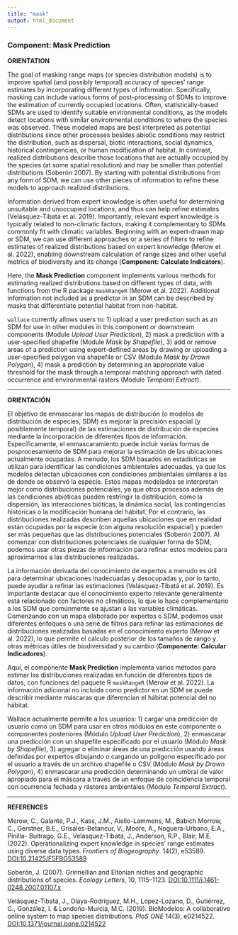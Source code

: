 ```yaml
---
title: "mask"
output: html_document
---
```


### **Component: Mask Prediction**

**ORIENTATION**

The goal of masking range maps (or species distribution models) is to improve spatial (and possibly temporal) accuracy of species’ range estimates by incorporating different types of information. Specifically, masking can include various forms of post-processing of SDMs to improve the estimation of currently occupied locations. Often, statistically-based SDMs are used to identify suitable environmental conditions, as the models detect locations with similar environmental conditions to where the species was observed. These modeled maps are best interpreted as potential distributions since other processes besides abiotic conditions may restrict the distribution, such as dispersal, biotic interactions, social dynamics, historical contingencies, or human modification of habitat. In contrast, realized distributions describe those locations that are actually occupied by the species (at some spatial resolution) and may be smaller than potential distributions (Soberón 2007). By starting with potential distributions from any form of SDM, we can use other pieces of information to refine these models to approach realized distributions.

Information derived from expert knowledge is often useful for determining unsuitable and unoccupied locations, and thus can help refine estimates (Velásquez-Tibatá et al. 2019). Importantly, relevant expert knowledge is typically related to non-climatic factors, making it complementary to SDMs commonly fit with climatic variables. Beginning with an expert-drawn map or SDM, we can use different approaches or a series of filters to refine estimates of realized distributions based on expert knowledge (Merow et al. 2022), enabling downstream calculation of range sizes and other useful metrics of biodiversity and its change (**Component: Calculate Indicators**).

Here, the **Mask Prediction** component implements various methods for estimating realized distributions based on different types of data, with functions from the R package `maskRangeR` (Merow et al. 2022). Additional information not included as a predictor in an SDM can be described by masks that differentiate potential habitat from non-habitat. 

`wallace` currently allows users to: 1) upload a user prediction such as an SDM for use in other modules in this component or downstream components (Module *Upload User Prediction*), 2) mask a prediction with a user-specified shapefile (Module *Mask by Shapefile*), 3) add or remove areas of a prediction using expert-defined areas by drawing or uploading a user-specified polygon via shapefile or CSV (Module *Mask by Drawn Polygon*), 4) mask a prediction by determining an appropriate value threshold for the mask through a temporal matching approach with dated occurrence and environmental rasters (Module *Temporal Extract*).

---

**ORIENTACIÓN**

El objetivo de enmascarar los mapas de distribución (o modelos de distribución de especies, SDM) es mejorar la precisión espacial (y posiblemente temporal) de las estimaciones de distribución de especies mediante la incorporación de diferentes tipos de información. Específicamente, el enmascaramiento puede incluir varias formas de posprocesamiento de SDM para mejorar la estimación de las ubicaciones actualmente ocupadas. A menudo, los SDM basados en estadísticas se utilizan para identificar las condiciones ambientales adecuadas, ya que los modelos detectan ubicaciones con condiciones ambientales similares a las de donde se observó la especie. Estos mapas modelados se interpretan mejor como distribuciones potenciales, ya que otros procesos además de las condiciones abióticas pueden restringir la distribución, como la dispersión, las interacciones bióticas, la dinámica social, las contingencias históricas o la modificación humana del hábitat. Por el contrario, las distribuciones realizadas describen aquellas ubicaciones que en realidad están ocupadas por la especie (con alguna resolución espacial) y pueden ser más pequeñas que las distribuciones potenciales (Soberón 2007). Al comenzar con distribuciones potenciales de cualquier forma de SDM, podemos usar otras piezas de información para refinar estos modelos para aproximarnos a las distribuciones realizadas.

La información derivada del conocimiento de expertos a menudo es útil para determinar ubicaciones inadecuadas y desocupadas y, por lo tanto, puede ayudar a refinar las estimaciones (Velásquez-Tibatá et al. 2019). Es importante destacar que el conocimiento experto relevante generalmente está relacionado con factores no climáticos, lo que lo hace complementario a los SDM que comúnmente se ajustan a las variables climáticas. Comenzando con un mapa elaborado por expertos o SDM, podemos usar diferentes enfoques o una serie de filtros para refinar las estimaciones de distribuciones realizadas basadas en el conocimiento experto (Merow et al. 2022), lo que permite el cálculo posterior de los tamaños de rango y otras métricas útiles de biodiversidad y su cambio (**Componente: Calcular Indicadores**).

Aquí, el componente **Mask Prediction** implementa varios métodos para estimar las distribuciones realizadas en función de diferentes tipos de datos, con funciones del paquete R `maskRangeR` (Merow et al. 2022). La información adicional no incluida como predictor en un SDM se puede describir mediante máscaras que diferencian el hábitat potencial del no hábitat.

Wallace actualmente permite a los usuarios: 1) cargar una predicción de usuario como un SDM para usar en otros módulos en este componente o componentes posteriores (Módulo *Upload User Prediction*), 2) enmascarar una predicción con un shapefile especificado por el usuario (Módulo *Mask by Shapefile*), 3) agregar o eliminar áreas de una predicción usando áreas definidas por expertos dibujando o cargando un polígono especificado por el usuario a través de un archivo shapefile o CSV (Módulo *Mask by Drawn Polygon*), 4) enmascarar una predicción determinando un umbral de valor apropiado para el máscara a través de un enfoque de coincidencia temporal con ocurrencia fechada y rásteres ambientales (Módulo *Temporal Extract*).

---

**REFERENCES**

Merow, C., Galante, P.J., Kass, J.M., Aiello-Lammens, M., Babich Morrow, C., Gerstner, B.E., Grisales-Betancur, V., Moore, A., Noguera-Urbano, E.A., Pinilla- Buitrago, G.E., Velasquez-Tibatá, J., Anderson, R.P., Blair, M.E. (2022). Operationalizing expert knowledge in species' range estimates using diverse data types. *Frontiers of Biogeography*. 14(2), e53589. <a href="https://doi.org/10.21425/F5FBG53589" target="_blank">DOI:10.21425/F5FBG53589</a>

Soberón, J. (2007). Grinnellian and Eltonian niches and geographic distributions of species. *Ecology Letters*, 10, 1115–1123. <a href="https://doi.org/10.1111/j.1461-0248.2007.01107.x" target="_blank">DOI:10.1111/j.1461-0248.2007.01107.x</a>

Velásquez-Tibatá, J., Olaya-Rodríguez, M.H., López-Lozano, D., Gutiérrez, C., González, I. & Londoño-Murcia, M.C. (2019). BioModelos: A collaborative online system to map species distributions. *PloS ONE* 14(3), e0214522. <a href="https://doi.org/10.1371/journal.pone.0214522" target="_blank">DOI:10.1371/journal.pone.0214522</a>
